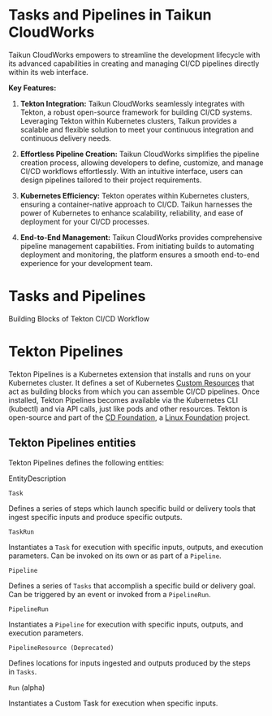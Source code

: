 # Tasks and Pipelines in Taikun CloudWorks

Taikun CloudWorks empowers to streamline the development lifecycle with its advanced capabilities in creating and managing CI/CD pipelines directly within its web interface.

**Key Features:**

1. **Tekton Integration:** Taikun CloudWorks seamlessly integrates with Tekton, a robust open-source framework for building CI/CD systems. Leveraging Tekton within Kubernetes clusters, Taikun provides a scalable and flexible solution to meet your continuous integration and continuous delivery needs.

2. **Effortless Pipeline Creation:** Taikun CloudWorks simplifies the pipeline creation process, allowing developers to define, customize, and manage CI/CD workflows effortlessly. With an intuitive interface, users can design pipelines tailored to their project requirements.

3. **Kubernetes Efficiency:** Tekton operates within Kubernetes clusters, ensuring a container-native approach to CI/CD. Taikun harnesses the power of Kubernetes to enhance scalability, reliability, and ease of deployment for your CI/CD processes.

4. **End-to-End Management:** Taikun CloudWorks provides comprehensive pipeline management capabilities. From initiating builds to automating deployment and monitoring, the platform ensures a smooth end-to-end experience for your development team.

# Tasks and Pipelines

Building Blocks of Tekton CI/CD Workflow

# Tekton Pipelines[](https://taikun.cloud/docs/tasks-and-pipelines-in-taikun-cloudworks/#tekton-pipelines)

Tekton Pipelines is a Kubernetes extension that installs and runs on your Kubernetes cluster. It defines a set of Kubernetes [Custom Resources](https://kubernetes.io/docs/concepts/extend-kubernetes/api-extension/custom-resources/) that act as building blocks from which you can assemble CI/CD pipelines. Once installed, Tekton Pipelines becomes available via the Kubernetes CLI (kubectl) and via API calls, just like pods and other resources. Tekton is open-source and part of the [CD Foundation](https://cd.foundation/), a [Linux Foundation](https://www.linuxfoundation.org/projects/) project.

## Tekton Pipelines entities[](https://taikun.cloud/docs/tasks-and-pipelines-in-taikun-cloudworks/#tekton-pipelines-entities)

Tekton Pipelines defines the following entities:

EntityDescription

`Task`

Defines a series of steps which launch specific build or delivery tools that ingest specific inputs and produce specific outputs.

`TaskRun`

Instantiates a `Task` for execution with specific inputs, outputs, and execution parameters. Can be invoked on its own or as part of a `Pipeline`.

`Pipeline`

Defines a series of `Tasks` that accomplish a specific build or delivery goal. Can be triggered by an event or invoked from a `PipelineRun`.

`PipelineRun`

Instantiates a `Pipeline` for execution with specific inputs, outputs, and execution parameters.

`PipelineResource (Deprecated)`

Defines locations for inputs ingested and outputs produced by the steps in `Tasks`.

`Run` (alpha)

Instantiates a Custom Task for execution when specific inputs.